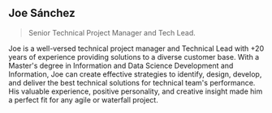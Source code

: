 ## Joe Sánchez

> Senior Technical Project Manager and Tech Lead. 

Joe is a well-versed technical project manager and Technical Lead with +20 years of experience providing solutions to a diverse customer base. With a Master's degree in Information and Data Science Development and Information, Joe can create effective strategies to identify, design, develop, and deliver the best technical solutions for technical team's performance. His valuable experience, positive personality, and creative insight made him a perfect fit for any agile or waterfall project.